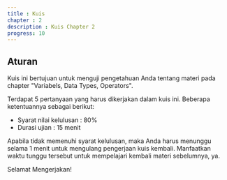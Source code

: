 ```yaml
---
title : Kuis
chapter : 2
description : Kuis Chapter 2
progress: 10
---
```


## Aturan

Kuis ini bertujuan untuk menguji pengetahuan Anda tentang materi pada chapter "Variabels, Data Types, Operators".

Terdapat 5 pertanyaan yang harus dikerjakan dalam kuis ini. Beberapa ketentuannya sebagai berikut:

- Syarat nilai kelulusan : 80%
- Durasi ujian : 15 menit

Apabila tidak memenuhi syarat kelulusan, maka Anda harus menunggu selama 1 menit untuk mengulang pengerjaan kuis kembali. Manfaatkan waktu tunggu tersebut untuk mempelajari kembali materi sebelumnya, ya.

Selamat Mengerjakan!

<StartQuizButton/>
